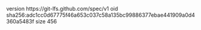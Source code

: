version https://git-lfs.github.com/spec/v1
oid sha256:adc1cc0d67775f46a653c037c58a135bc99886377ebae441909a0d4360a5483f
size 456
